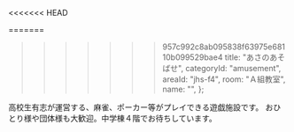 <<<<<<< HEAD

=======
>>>>>>> 957c992c8ab095838f63975e68110b099529bae4
  title: "あさのあそばせ",
  categoryId: "amusement",
  areaId: "jhs-f4",
  room: "Ａ組教室",
  name: "",
};

高校生有志が運営する、麻雀、ポーカー等がプレイできる遊戯施設です。
おひとり様や団体様も大歓迎。中学棟４階でお待ちしています。
